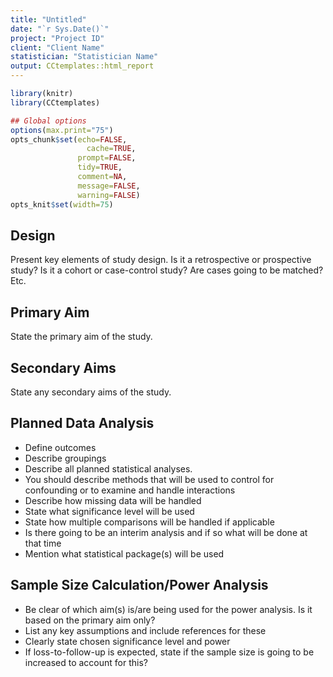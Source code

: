 ```yaml
---
title: "Untitled"
date: "`r Sys.Date()`"
project: "Project ID"
client: "Client Name"
statistician: "Statistician Name"
output: CCtemplates::html_report
---
```


```r
library(knitr)
library(CCtemplates)

## Global options
options(max.print="75")
opts_chunk$set(echo=FALSE,
	             cache=TRUE,
               prompt=FALSE,
               tidy=TRUE,
               comment=NA,
               message=FALSE,
               warning=FALSE)
opts_knit$set(width=75)
```

## Design
Present key elements of study design. Is it a retrospective or prospective study? Is it a cohort or case-control study? Are cases going to be matched? Etc.

## Primary Aim
State the primary aim of the study.

## Secondary Aims
State any secondary aims of the study.

## Planned Data Analysis	
-	Define outcomes
-	Describe groupings
-	Describe all planned statistical analyses. 
-	You should describe methods that will be used to control for confounding or to examine and handle interactions
-	Describe how missing data will be handled
-	State what significance level will be used
-	State how multiple comparisons will be handled if applicable
-	Is there going to be an interim analysis and if so what will be done at that time
-	Mention what statistical package(s) will be used

## Sample Size Calculation/Power Analysis
-	Be clear of which aim(s) is/are being used for the power analysis. Is it based on the primary aim only?
-	List any key assumptions and include references for these
-	Clearly state chosen significance level and power
-	If loss-to-follow-up is expected, state if the sample size is going to be increased to account for this?

